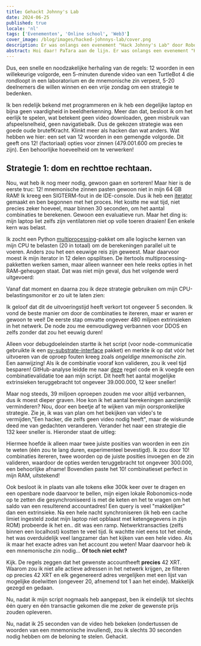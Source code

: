 ```yaml
---
title: Gehackt Johnny's Lab
date: 2024-06-25
published: true
locale: 'nl'
tags: ['Evenementen', 'Online school', 'Web3']
cover_image: /blog/images/hacked-johnnys-lab/cover.png
description: Er was onlangs een evenement "Hack Johnny's Lab" door Robonomics en ik geloof dat ik het op een bepaalde manier heb gehackt! Afgezien van de allereerste poging die ik verloor vanwege een misverstand over de regels, won ik elke ronde waaraan ik deelnam en hier is een kort "howto" verhaal.
abstract: Hoi daar! PaTara aan de lijn. Er was onlangs een evenement "Hack Johnny's Lab" door Robonomics en ik geloof dat ik het op een bepaalde manier heb gehackt! Afgezien van de allereerste poging die ik verloor vanwege een misverstand over de regels, won ik elke ronde waaraan ik deelnam en hier is een kort "howto" verhaal. Pavel Tarasov [PaTara]"
---
```


Dus, een snelle en noodzakelijke herhaling van de regels: 12 woorden in een willekeurige volgorde, een 5-minuten durende video van een TurtleBot 4 die rondloopt in een laboratorium en de mnemonische zin verpest, 5-20 deelnemers die willen winnen en een vrije zondag om een strategie te bedenken.

<RbImage zoom src="/blog/images/hacked-johnnys-lab/0.png" alt="Spelinterface" />

Ik ben redelijk bekend met programmeren en ik heb een degelijke laptop en bijna geen vaardigheid in beeldherkenning. Meer dan dat, besloot ik om het eerlijk te spelen, wat betekent geen video downloaden, geen misbruik van afspeelsnelheid, geen navigatiebalk. Dus de gekozen strategie was een goede oude brutefKracht. Klinkt meer als hacken dan wat anders.
Wat hebben we hier: een set van 12 woorden in een gemengde volgorde. Dit geeft ons 12! (factoriaal) opties voor zinnen 
(479.001.600 om precies te zijn). Een behoorlijke hoeveelheid om te verwerken!


## Strategie 1: dom en rechttoe rechtaan.

Nou, wat heb ik nog meer nodig, gewoon gaan en sorteren! Maar hier is de eerste truc: 12! mnemonische zinnen pasten gewoon niet in 
mijn 64 GB RAM! Ik kreeg een SIGTERM-fout in de IDE-console. 
Dus ik heb een [iterator](https://docs.python.org/3/library/itertools.html#itertools.permutations) gemaakt en ben begonnen met het proces. 
Het kostte me wat tijd, niet precies zeker hoeveel, maar binnen 30 seconden, om het aantal combinaties te berekenen. 
Gewoon een evaluatieve run. Maar het ding is: mijn laptop liet zelfs zijn ventilatoren niet op volle toeren draaien! Een enkele kern was belast. 

Ik zocht een Python [multiprocessing](https://docs.python.org/3/library/multiprocessing.html)-pakket om alle 
logische kernen van mijn CPU te belasten (20 in totaal) om de berekeningen parallel uit te voeren. Anders zou het een eeuwige reis zijn geweest. 
Maar daarvoor moest ik mijn iterator in 12 delen opsplitsen. De itertools multiprocessing-pakketten werken samen, 
maar alleen wanneer een hele reeks opties in het RAM-geheugen staat. Dat was niet mijn geval, dus het volgende werd uitgevoerd:

<RbImage zoom src="/blog/images/hacked-johnnys-lab/1.png" alt="Paralleliseren"/>


Vanaf dat moment en daarna zou ik deze strategie gebruiken om mijn CPU-belastingsmonitor er zo uit te laten zien:

<RbImage zoom src="/blog/images/hacked-johnnys-lab/1_1.png" alt="CPU-belasting"/>


Ik geloof dat dit de uitvoeringstijd heeft verkort tot ongeveer 5 seconden. Ik vond de beste manier om door de combinaties te itereren, maar er waren er gewoon te veel! De eerste stap omvatte ongeveer 480 miljoen extrinsieken in het netwerk. De node zou me eenvoudigweg verbannen voor DDOS en zelfs zonder dat zou het eeuwig duren!

<RbImage zoom src="/blog/images/hacked-johnnys-lab/2.png" alt="1e poging"/>


Alleen voor debugdoeleinden startte ik het script (voor node-communicatie gebruikte ik een [py-substrate-interface](https://pypi.org/project/substrate-interface/1.0.3/) pakket) en merkte ik op dat vóór het uitvoeren van de oproep fouten kreeg zoals _ongeldige mnemonische zin_. Een aanwijzing! Als ik de combinatie vooraf kon valideren, zou ik veel tijd besparen! GitHub-analyse leidde me naar [deze](https://github.com/polkascan/py-substrate-interface/blob/master/substrateinterface/keypair.py#L170) regel code en ik voegde een combinatievalidatie toe aan mijn script. Dit heeft het aantal mogelijke extrinsieken teruggebracht tot ongeveer 39.000.000, 12 keer sneller!

<RbImage zoom src="/blog/images/hacked-johnnys-lab/3.png" alt="2e poging"/>


Maar nog steeds, 39 miljoen oproepen zouden me voor altijd verbannen, dus ik moest dieper graven. Hoe kon ik het aantal berekeningen aanzienlijk verminderen? Nou, door een beetje af te wijken van mijn oorspronkelijke strategie. Zie je, ik was van plan om het bekijken van video's te vermijden,"Een hacker, die zelfs geen video nodig heeft", maar de wiskunde deed me van gedachten veranderen. Verander het naar een strategie die 132 keer sneller is. Hieronder staat de uitleg:

<RbImage zoom src="/blog/images/hacked-johnnys-lab/4.png" alt="2 Woorden Invoegen"/>

Hiermee hoefde ik alleen maar twee juiste posities van woorden in een zin te weten (één zou te lang duren, experimenteel bevestigd). Ik zou door 10! combinaties itereren, twee woorden op de juiste posities invoegen en de zin valideren, waardoor de opties werden teruggebracht tot ongeveer 300.000, een behoorlijke afname! Bovendien paste het 10! combinatieset perfect in mijn RAM, uitstekend!

<RbImage zoom src="/blog/images/hacked-johnnys-lab/5.png" alt="3e Poging"/>

Ook besloot ik in plaats van alle tokens elke 300k keer over te dragen en een openbare node daarvoor te bellen, mijn eigen lokale Robonomics-node op te zetten die gesynchroniseerd is met de keten en het te vragen om het saldo van een resulterend accountadres! Een query is veel "makkelijker" dan een extrinsieke. Na een hele nacht synchroniseren (ik heb een cache limiet ingesteld zodat mijn laptop niet opblaast met ketengegevens in zijn ROM) probeerde ik het en.. dit was een ramp. Netwerktransacties (zelfs binnen een localhost) kostten te veel tijd. Ik wachtte niet eens tot het einde, het was overduidelijk veel langzamer dan het kijken van een hele video. Als ik maar het exacte adres van het account zou weten! Maar daarvoor heb ik een mnemonische zin nodig... **Of toch niet echt?**

Kijk. De regels zeggen dat het gewenste accountheeft **precies** 42 XRT. Waarom zou ik niet alle actieve adressen in het netwerk krijgen, ze filteren op precies 42 XRT en elk gegenereerd adres vergelijken met een lijst van mogelijke doelwitten (ongeveer 20, afnemend tot 1 aan het einde). Makkelijk gezegd en gedaan.

Nu, nadat ik mijn script nogmaals heb aangepast, ben ik eindelijk tot slechts één query en één transactie gekomen die me zeker de gewenste prijs zouden opleveren.

<RbImage zoom src="/blog/images/hacked-johnnys-lab/6.png" alt="4e poging"/>

Nu, nadat ik 25 seconden van de video heb bekeken (ondertussen de woorden van een mnemonische invullend), zou ik slechts 30 seconden nodig hebben om de beloning te stelen. Gehackt.

<RbImage zoom src="/blog/images/hacked-johnnys-lab/7.png" alt="Discord Bot-melding"/>